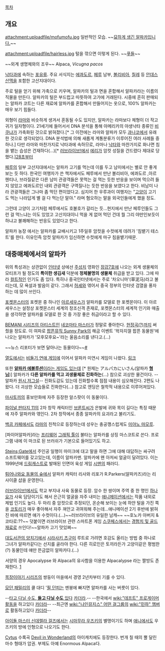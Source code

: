 [[목차]]

== 개요 ==
attachment:uploadfile/mofumofu.jpg
일반적인 모습. ~~[[티벳여우|묘하게 생긴 알파카입니다.]]~~

attachment:uploadfile/hairless.jpg
털을 깎으면 이렇게 된다. ~~[[푸들]]~~

{{{#!HTML
<object width="425" height="349"><param name="movie" value="http://www.youtube.com/v/GP5D2apU2SE?version=3&amp;hl=ko_KR"></param><param name="allowFullScreen" value="true"></param><param name="allowscriptaccess" value="always"></param><embed src="http://www.youtube.com/v/GP5D2apU2SE?version=3&amp;hl=ko_KR" type="application/x-shockwave-flash" width="425" height="349" allowscriptaccess="always" allowfullscreen="true"></embed></object>
}}}
~~외계 생명체와의 조우~~
Alpaca, ''Vicugna pacos''

[[낙타]]과에 속하는 [[포유류]]. 주요 서식지는 [[에콰도르]], [[페루]] 남부, [[볼리비아]], [[칠레]] 등 [[안데스 산맥]]을 포함한 고산지대이다.

주로 털을 얻기 위해 가축으로 키우며, 알파카의 털과 면을 혼합해서 알파카라는 이름의 직물을 만든다. 알파카의 털은 부드럽고 따뜻하여 고가에 거래된다. 시중에 흔히 판매되는 알파카 코트는 다른 재료에 알파카를 혼합해서 만들어지는 옷으로, 100% 알파카는 매우 보기 힘들다.

외형이 [[라마]]와 비슷하게 생겨서 혼동될 수도 있지만, 알파카는 라마보다 체형이 더 작고 귀가 일자형이다. 21세기에 들어서서 DNA 분석을 통해 아메리카의 야생낙타 종류인 [[비쿠냐]]가 가축화된 것으로 밝혀졌다.[* 그 이전에는 라마와 알파카 모두 [[과나코]]에서 유래한 것으로 생각되었다. DNA 분석법에 의해 새롭게 계통분류가 이루어진 여러 사례들 중 하나.] 다만 라마와 마찬가지로 낙타과에 속하므로, 라마나 [[낙타]]와 마찬가지로 화나면 침을 뱉는 습성은 건재하다(...)[* [[러브라이브!]]에서 [[아야세 에리|에리]]가 암컷 성질을 건드렸다 제대로 당했다.][http://www.youtube.com/watch?v=bZye_qvlKQc&feature=related 28초부터]

[[페루]]의 일부 고산지대에서는 알파카 고기를 먹는데 이를 두고 남미에서는 별로 안 좋게 보는 듯 하다. 한국인 여행자가 쓴 책자에서도 페루에서 만난 볼리비아, 에콰도르 ,아르헨티나, 브라질같은 다른 남미 관광객들은 못먹는 걸 먹는 듯한 반응을 보이며 먹으려 들지 않았고 에콰도르인 내외 관광객은 구역질나는 듯한 반응을 보였다고 한다. 비남미 나라 관광객들은 그나마 좀 먹던 편이었다고. 심지어 한 우루과이 여행자는 "[[고양이]] 고기도 먹는 나라답게 별 걸 다 먹는단 말야." 라며 혐오하는 말을 외국인들에게 했을 정도.

그런데 고양이 고기처럼 페루에서도 호불호가 갈리는 듯...현지에서 만난 페루인들도 그런 걸 먹느냐는 이도 있었고 고산지대이니 먹을 게 없어 먹던 건데 뭘 그리 야만인보듯이 하냐고 불쾌해하는 반응도 있었다고 한다.

알파카 농장 에서는 알파카를 교배시키고 1주일후 암컷을 수컷에게 데려가 '침뱉기 테스트'를 한다. 이유인즉 암컷 알파카가 임신하면 수컷에게 마구 침을뱉기때문.
== 대중매체에서의 알파카 ==
위의 특성과는 상관없이 [[인터넷]] 상에선 [[주성치]] 영화인 [[장강7호]]에 나오는 외계 생물체의 모티프가 될 정도의 '''특이한 생김새''' 덕분에 '''정체불명의 생물체''' 취급을 받고 있다. 그에 따라 [[컬트]]적인 인기도 좀 있다. 특히나 중국인터넷에서는 주로 '차오니마'(草泥马)라고 불리는데, 모 욕설과 발음이 같다. 그래서 [[허셰]]와 엮어서 중국 정부의 인터넷 검열을 풍자하는 데 많이 쓰인다.

[[포켓몬스터]]의 포켓몬 중 하나인 [[아르세우스]]가 알파카를 모델로 한 포켓몬이다. 이 아르세우스는 설정상 포켓몬스터 세계의 창조신격 존재로, 포켓몬스터의 세계적 인기와 매출을 생각하면 알파카를 모델로 한 것 중 가장 좋은 취급이라고 할 수 있다.

[[BEMANI 시리즈의 아티스트]]인 [[猫叉Master|네코마타 마스터]]가 정말로 좋아한다. [[moffing|헌정곡(?)]]까지 써 줬을 정도로. 이 여파로 [[팝픈뮤직 Sunny Park]]의 해금 이벤트 '왁자지껄 팝픈 동물원'에 나오는 알파카가 '모후모후요~'라는 울음소리를 낸다고.(...)

~~뉴스 리포터가 보면 달아나는 동물이다~~[http://www.youtube.com/watch?v=nZq_uqNNdbE&feature=player_embedded #]

[[일본|열도]]에서는 [[하트풀 남친 ~희망의 학원과 흰 날개~|비둘기 연애 게임]]에 이어서 알파카 미연시 게임이 나왔다. [http://bbs2.ruliweb.daum.net/gaia/do/ruliweb/default/community/2078/read?articleId=17347216&objCate1=497&bbsId=G005&itemId=143 링크]

또한 [https://appsto.re/kr/Z8v1J.i '''알파카 에볼루션'''이라는 게임도 있는데] [* 원제는 アルパカにいさん(알파카 '''[[형님]]''')] 알파카가 '''다른 알파카를 먹고 괴생물체로 진화하는'''(...) 참으로 괴상한 물건이다. --알파카 [[원시 저그]]설-- 진화도감도 있는데 진화할수록 점점 내용이 심오해진다. 2편도 나왔다. 더 괴상한 모습들로 진화한다(...) 참고로 엔딩은 철학적 내용으로 이루어져있다.

[[마사토끼]]의 홍보만화에 자주 등장한 알스팟이 이 동물이다.

[[파이널 판타지 11]]의 2차 창작 캐릭터인 [[브론트씨]]가 은발에 귀와 목이 길다는 특징 때문에 자주 알파카와 엮인다. 2차 창작에서 종종 알파카의 요괴라고 불리기도.

[[백곰 카페]]에서도 [[라마]]의 친척으로 등장하는데 성우는 충공깽스럽게도 [[미야노 마모루]].

[파이어알파카]라는 [[프리웨어]] [[그래픽 툴]]이 불타는 알파카를 상징 마스코트로 쓴다. 프로그램 내에 이 마크로 된 브러쉬가 기본으로 들어있기도 하고.

[[Steins;Gate]]에서 주인공 일행이 마이크에 대고 말을 하면 그에 대해 대답하는 싸구려 소프트웨어를 갖고있는데, 이름이 알파카맨. 알파카에 왠 아저씨 얼굴이 달려있다. 이는 1999년에 [[드림캐스트]]로 발매된 인면어 육성 게임 [[시맨]]의 패러디.

[[튀어나와요 동물의 숲]]에서 알파카 캐릭터 리사와 리포가 R.Parkers(알파카즈)라는 리사이클 샵을 운영한다.

[[러브라이브!]]에서도 학교 부지내 사육 동물로 등장. 암수 한 쌍이며 주역 중 한 명인 [[코이즈미 하나요|하나요]]가 사육 담당이기도 해서 은근히 얼굴을 자주 내미는 [[러브라이브!/애니메이션|애니메이션]]에서는 작품 내외로 제법 인기도 높다. 두 마리 중 암컷으로 추정되던, 온순해 보이는 눈에 하얀 털을 가진 쪽을 [[미나미 코토리|코토리]]가 매우 좋아해서 자주 껴안고 귀여워해 주는데...애니메이션 2기 후반에 밝혀진 바에 따르면 얘가 수컷이다.(...)~~러브라이브의 유일한 남캐~~ ~~호노카 아버지 & 코타로:??~~ 덧붙이면 러브라이브 관련 스마트폰 게임 [[스쿠페스]]에서는 [[알파카(러브라이브! 스쿨 아이돌 페스티벌)|경험치 및 골드 재료]]로 쓰인다!~~알파카 고기 맛있쪄~~

[[대도서관의 양치기]]에서 [[시라사키 츠구미]] 루트로 가려면 호감도 올리는 방법 중 하나로 그녀가 알파카같다는 선지를 골라야 한다. 다른 히로인은 토끼라든가 고양이같은 평범한(?) 동물인데 얘만 뜬금없이 알파카다.(…) 

서양의 경우 Apocalypse 와 Alpaca의 유사함을 이용한 Alpacalypse 라는 짤방도 존재한다. [http://www.fodrizzle.com/wp-content/uploads/2012/03/Alpacalypse.jpg]

[[목장이야기 시리즈]]의 쌍둥이 마을에서 경영 2년차부터 기를 수 있다.

[[모던 패밀리]]의 쿨 대디 '[[필 던피]]는 멘붕에 빠지면 알파카를 사는 버릇이 있다.

--[[마비노기/펫#s-2.10.21|타고 다닐 수도, '''들고 다닐 수도''' 있다]] [[카더라]].--
--한국에서 [[wiki:"데프트" 프로게이머]]활동을 하고있다 [[카더라]]-- --최근엔 [[wiki:"나인뮤지스" 어떤 걸그룹]]의 [[wiki:"민하" 멤버]]로 활동하고있다 [[카더라]]--

[[아이돌 마스터 신데렐라 걸즈]]에서는 [[시마무라 우즈키]]의 별명이기도 하며 [[데레애니|애니]]에서도 우즈키의 방에 인형으로 나오기도 한다.

[[Cytus]] 수록곡 [[Devil in Wonderland]]의 아이캐치에도 등장한다. 번개 칠 때의 뿔 달린 마수 형태가 압권. 부제도 아예 Enormous Alpaca다.
